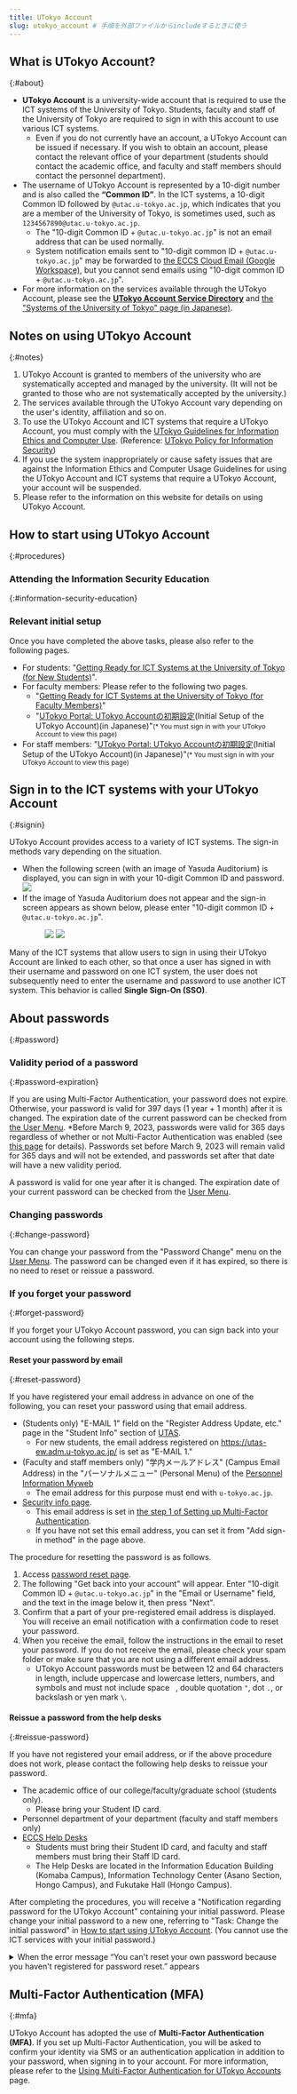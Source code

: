 ```yaml
---
title: UTokyo Account
slug: utokyo_account # 手順を外部ファイルからincludeするときに使う
---
```




## What is UTokyo Account?
{:#about}

- **UTokyo Account** is a university-wide account that is required to use the ICT systems of the University of Tokyo. Students, faculty and staff of the University of Tokyo are required to sign in with this account to use various ICT systems.
  - Even if you do not currently have an account,  a UTokyo Account can be issued if necessary. If you wish to obtain an account, please contact the relevant office of your department (students should contact the academic office, and faculty and staff members should contact the personnel department).
- The username of UTokyo Account is represented by a 10-digit number and is also called the **“Common ID”**. In the ICT systems, a 10-digit Common ID followed by `@utac.u-tokyo.ac.jp`, which indicates that you are a member of the University of Tokyo, is sometimes used, such as `1234567890@utac.u-tokyo.ac.jp`.
  - The "10-digit Common ID + `@utac.u-tokyo.ac.jp`" is not an email address that can be used normally.
  - System notification emails sent to "10-digit common ID + `@utac.u-tokyo.ac.jp`" may be forwarded to [the ECCS Cloud Email (Google Workspace)](/en/google/), but you cannot send emails using "10-digit common ID + `@utac.u-tokyo.ac.jp`".
- For more information on the services available through the UTokyo Account, please see the **[UTokyo Account Service Directory](https://login.adm.u-tokyo.ac.jp/utokyoaccount/)** and [the "Systems of the University of Tokyo" page (in Japanese)](/systems).

## Notes on using UTokyo Account
{:#notes}

1. UTokyo Account is granted to members of the university who are systematically accepted and managed by the university. (It will not be granted to those who are not systematically accepted by the university.)
1. The services available through the UTokyo Account vary depending on the user's identity, affiliation and so on.
1. To use the UTokyo Account and ICT systems that require a UTokyo Account, you must comply with the [UTokyo Guidelines for Information Ethics and Computer Use](https://www.u-tokyo.ac.jp/content/400156696.pdf). (Reference: [UTokyo Policy for Information Security](https://www.u-tokyo.ac.jp/en/about/information-security.html))
1. If you use the system inappropriately or cause safety issues that are against the Information Ethics and Computer Usage Guidelines for using the UTokyo Account and ICT systems that require a UTokyo Account, your account will be suspended.
1. Please refer to the information on this website for details on using UTokyo Account.

## How to start using UTokyo Account
{:#procedures}
<UTokyoAccount variant="individual" />

### Attending the Information Security Education
{:#information-security-education}

<InformationSecurity variant="individual" />

### Relevant initial setup
Once you have completed the above tasks, please also refer to the following pages.

- For students: "[Getting Ready for ICT Systems at the University of Tokyo (for New Students)](/en/oc/)".
- For faculty members: Please refer to the following two pages.
  - "[Getting Ready for ICT Systems at the University of Tokyo (for Faculty Members)](/en/faculty_members/)"
  - "[UTokyo Portal: UTokyo Accountの初期設定](https://univtokyo.sharepoint.com/sites/utokyoportal/wiki/d/UTokyo_Account_Initial_Settings.aspx)(Initial Setup of the UTokyo Account)(in Japanese)"<small>(* You must sign in with your UTokyo Account to view this page)</small>
- For staff members: "[UTokyo Portal: UTokyo Accountの初期設定](https://univtokyo.sharepoint.com/sites/utokyoportal/wiki/d/UTokyo_Account_Initial_Settings.aspx)(Initial Setup of the UTokyo Account)(in Japanese)"<small>(* You must sign in with your UTokyo Account to view this page)</small>


## Sign in to the ICT systems with your UTokyo Account
{:#signin}

UTokyo Account provides access to a variety of ICT systems. The sign-in methods vary depending on the situation.

- When the following screen (with an image of Yasuda Auditorium) is displayed, you can sign in with your 10-digit Common ID and password.
![](img/signin-yasuda.png)
- If the image of Yasuda Auditorium does not appear and the sign-in screen appears as shown below, please enter "10-digit common ID + `@utac.u-tokyo.ac.jp`".
    <figure class="gallery">
        <img src="img/signin-utac-01.png" />
        <img src="img/signin-utac-02.png" />
    </figure>

Many of the ICT systems that allow users to sign in using their UTokyo Account are linked to each other, so that once a user has signed in with their username and password on one ICT system, the user does not subsequently need to enter the username and password to use another ICT system. This behavior is called **Single Sign-On (SSO)**.

## About passwords
{:#password}
### Validity period of a password
{:#password-expiration}

If you are using Multi-Factor Authentication, your password does not expire. Otherwise, your password is valid for 397 days (1 year + 1 month) after it is changed. The expiration date of the current password can be checked from [the User Menu](https://utacm.adm.u-tokyo.ac.jp/webmtn/LoginServlet).
*Before March 9, 2023, passwords were valid for 365 days regardless of whether or not Multi-Factor Authentication was enabled (see [this page](/en/notice/2023/03-utokyo_account-password) for details). Passwords set before March 9, 2023 will remain valid for 365 days and will not be extended, and passwords set after that date will have a new validity period.

A password is valid for one year after it is changed. The expiration date of your current password can be checked from the [User Menu](https://utacm.adm.u-tokyo.ac.jp/webmtn/LoginServlet).

### Changing passwords
{:#change-password}

You can change your password from the "Password Change" menu on the [User Menu](https://utacm.adm.u-tokyo.ac.jp/webmtn/LoginServlet). The password can be changed even if it has expired, so there is no need to reset or reissue a password.

### If you forget your password
{:#forget-password}

If you forget your UTokyo Account password, you can sign back into your account using the following steps.

#### Reset your password by email
{:#reset-password}

If you have registered your email address in advance on one of the following, you can reset your password using that email address.

- (Students only) "E-MAIL 1" field on the "Register Address Update, etc." page in the "Student Info" section of [UTAS](https://utas.adm.u-tokyo.ac.jp/campusweb/campusportal.do).
  - For new students, the email address registered on https://utas-ew.adm.u-tokyo.ac.jp/ is set as "E-MAIL 1."
- (Faculty and staff members only) "学内メールアドレス" (Campus Email Address) in the "パーソナルメニュー" (Personal Menu) of the [Personnel Information Myweb](https://univtokyo.sharepoint.com/sites/utokyoportal/wiki/d/Personal_information_and_ID_card.aspx)
  - The email address for this purpose must end with `u-tokyo.ac.jp`.
- [Security info page](https://mysignins.microsoft.com/security-info?domain_hint=utac.u-tokyo.ac.jp).
  - This email address is set in [the step 1 of Setting up Multi-Factor Authentication](mfa/initial/#first).
  - If you have not set this email address, you can set it from "Add sign-in method" in the page above.

The procedure for resetting the password is as follows.

1. Access [password reset page](https://passwordreset.microsoftonline.com/?whr=utac.u-tokyo.ac.jp).
1. The following "Get back into your account" will appear. Enter "10-digit Common ID + `@utac.u-tokyo.ac.jp`" in the "Email or Username" field, and the text in the image below it, then press "Next".
1. Confirm that a part of your pre-registered email address is displayed. You will receive an email notification with a confirmation code to reset your password.
1. When you receive the email, follow the instructions in the email to reset your password. If you do not receive the email, please check your spam folder or make sure that you are not using a different email address.
    - UTokyo Account passwords must be between 12 and 64 characters in length, include uppercase and lowercase letters, numbers, and symbols and must not include space ` `, double quotation `"`, dot `.`, or backslash or yen mark `\`.

#### Reissue a password from the help desks
{:#reissue-password}

If you have not registered your email address, or if the above procedure does not work, please contact the following help desks to reissue your password.

- The academic office of our college/faculty/graduate school (students only).
    - Please bring your Student ID card.
- Personnel department of your department (faculty and staff members only)
- [ECCS Help Desks](https://www.ecc.u-tokyo.ac.jp/en/emap.html)
    - Students must bring their Student ID card, and faculty and staff members must bring their Staff ID card.
    - The Help Desks are located in the Information Education Building (Komaba Campus), Information Technology Center (Asano Section, Hongo Campus), and Fukutake Hall (Hongo Campus).

After completing the procedures, you will receive a "Notification regarding password for the UTokyo Account" containing your initial password. Please change your initial password to a new one, referring to "Task: Change the initial password" in [How to start using UTokyo Account](#procedures). (You cannot use the ICT services with your initial password.)

<details>
	<summary>When the error message “You can't reset your own password because you haven't registered for password reset.” appears</summary>
	Since your email address is not registered in the system, a notification email cannot be sent to you and therefore your password cannot be reset. Please [reissue a password from the help desks](/en/utokyo_account/#reissue-password). Once your password has been reissued, please register your email address in UTAS (for students) or Personnel Information MyWeb (for faculty and staff).
</details>

## Multi-Factor Authentication (MFA)
{:#mfa}

UTokyo Account has adopted the use of **Multi-Factor Authentication (MFA)**. If you set up Multi-Factor Authentication, you will be asked to confirm your identity via SMS or an authentication application in addition to your password, when signing in to your account. For more information, please refer to the [Using Multi-Factor Authentication for UTokyo Accounts](mfa/) page.
